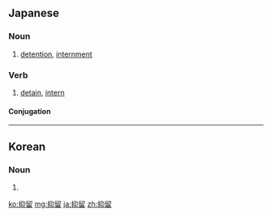 ==Japanese==
{{ja-kanjitab|よく|りゅう|yomi=on}}

===Noun===
{{ja-noun|よくりゅう}}

# [[detention]], [[internment]]

===Verb===
{{ja-verb-suru|tr=trans|よくりゅう}}

# [[detain]], [[intern]]

====Conjugation====
{{ja-suru|よくりゅう}}
----
==Korean==
{{ko-hanjatab}}

===Noun===
{{ko-noun|hj|hangeul=억류}}

# {{hanja form of|억류|[[detention]]}}

[[ko:抑留]]
[[mg:抑留]]
[[ja:抑留]]
[[zh:抑留]]